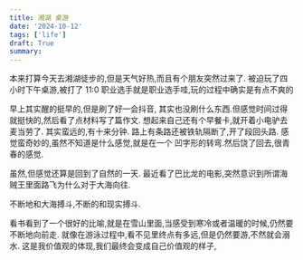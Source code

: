 ```yaml
---
title: 湘湖 桌游
date: '2024-10-12'
tags: ['life']
draft: True
summary:
---
```


本来打算今天去湘湖徒步的,但是天气好热,而且有个朋友突然过来了. 被迫玩了四小时下午桌游,被打了 11:0
职业选手就是职业选手哇,玩的过程中确实是有点不爽的

早上其实醒的挺早的,但是刷了好一会抖音, 其实也没刷什么东西.但感觉时间过得就挺快的,然后看了点材料写了篇作文.
想起来自己还有个早餐卡,就开着小电驴去麦当劳了. 其实蛮远的,有十来分钟.
路上有条路还被铁轨隔断了,开了段回头路. 感觉蛮奇妙的,虽然不知道是什么感觉,就是在一个 凹字形的转弯.然后饶了回去,很青春的感觉.

虽然,但感觉还算是回到了自然的一天. 最近看了巴比龙的电影,突然意识到所谓海贼王里面路飞为什么对于大海向往.

不断地和大海搏斗,不断的和现实搏斗.

看书看到了一个很好的比喻,就是在雪山里面,当感受到寒冷或者温暖的时候,仍然要不断地向前走. 就像在游泳过程中,看不见里终点有多远,但是仍然要游,不然就会溺水. 这是我价值观的体现,我们最终会变成自己价值观的样子,
